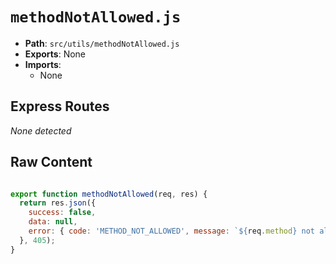 # `methodNotAllowed.js`

- **Path**: `src/utils/methodNotAllowed.js`
- **Exports**: None
- **Imports**:
  - None

## Express Routes
_None detected_

## Raw Content

```js

export function methodNotAllowed(req, res) {
  return res.json({
    success: false,
    data: null,
    error: { code: 'METHOD_NOT_ALLOWED', message: `${req.method} not allowed` },
  }, 405);
}

```

